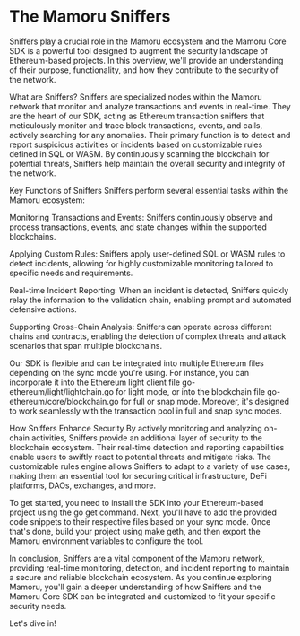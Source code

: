 # The Mamoru Sniffers

Sniffers play a crucial role in the Mamoru ecosystem and the Mamoru Core SDK is a powerful tool designed to augment the security landscape of Ethereum-based projects. In this overview, we'll provide an understanding of their purpose, functionality, and how they contribute to the security of the network.

What are Sniffers?
Sniffers are specialized nodes within the Mamoru network that monitor and analyze transactions and events in real-time. They are the heart of our SDK, acting as Ethereum transaction sniffers that meticulously monitor and trace block transactions, events, and calls, actively searching for any anomalies. Their primary function is to detect and report suspicious activities or incidents based on customizable rules defined in SQL or WASM. By continuously scanning the blockchain for potential threats, Sniffers help maintain the overall security and integrity of the network.

Key Functions of Sniffers
Sniffers perform several essential tasks within the Mamoru ecosystem:

Monitoring Transactions and Events: Sniffers continuously observe and process transactions, events, and state changes within the supported blockchains.

Applying Custom Rules: Sniffers apply user-defined SQL or WASM rules to detect incidents, allowing for highly customizable monitoring tailored to specific needs and requirements.

Real-time Incident Reporting: When an incident is detected, Sniffers quickly relay the information to the validation chain, enabling prompt and automated defensive actions.

Supporting Cross-Chain Analysis: Sniffers can operate across different chains and contracts, enabling the detection of complex threats and attack scenarios that span multiple blockchains.

Our SDK is flexible and can be integrated into multiple Ethereum files depending on the sync mode you're using. For instance, you can incorporate it into the Ethereum light client file go-ethereum/light/lightchain.go for light mode, or into the blockchain file go-ethereum/core/blockchain.go for full or snap mode. Moreover, it's designed to work seamlessly with the transaction pool in full and snap sync modes.

How Sniffers Enhance Security
By actively monitoring and analyzing on-chain activities, Sniffers provide an additional layer of security to the blockchain ecosystem. Their real-time detection and reporting capabilities enable users to swiftly react to potential threats and mitigate risks. The customizable rules engine allows Sniffers to adapt to a variety of use cases, making them an essential tool for securing critical infrastructure, DeFi platforms, DAOs, exchanges, and more.

To get started, you need to install the SDK into your Ethereum-based project using the go get command. Next, you'll have to add the provided code snippets to their respective files based on your sync mode. Once that's done, build your project using make geth, and then export the Mamoru environment variables to configure the tool.

In conclusion, Sniffers are a vital component of the Mamoru network, providing real-time monitoring, detection, and incident reporting to maintain a secure and reliable blockchain ecosystem. As you continue exploring Mamoru, you'll gain a deeper understanding of how Sniffers and the Mamoru Core SDK can be integrated and customized to fit your specific security needs.

Let's dive in!